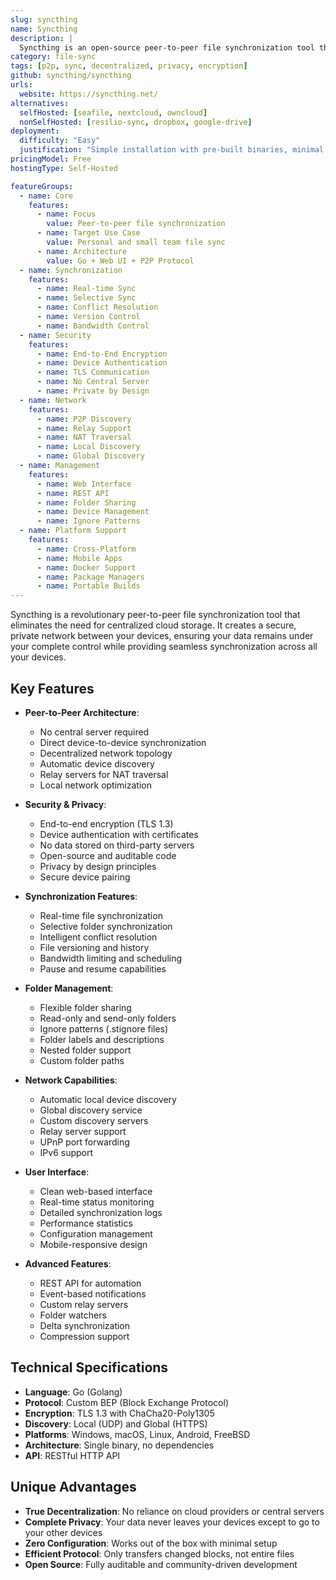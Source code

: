 ```yaml
---
slug: syncthing
name: Syncthing
description: |
  Syncthing is an open-source peer-to-peer file synchronization tool that keeps your files synchronized between multiple devices without requiring a central server. It provides secure, private, and decentralized file sync with end-to-end encryption.
category: file-sync
tags: [p2p, sync, decentralized, privacy, encryption]
github: syncthing/syncthing
urls:
  website: https://syncthing.net/
alternatives:
  selfHosted: [seafile, nextcloud, owncloud]
  nonSelfHosted: [resilio-sync, dropbox, google-drive]
deployment:
  difficulty: "Easy"
  justification: "Simple installation with pre-built binaries, minimal configuration required, and intuitive web interface."
pricingModel: Free
hostingType: Self-Hosted

featureGroups:
  - name: Core
    features:
      - name: Focus
        value: Peer-to-peer file synchronization
      - name: Target Use Case
        value: Personal and small team file sync
      - name: Architecture
        value: Go + Web UI + P2P Protocol
  - name: Synchronization
    features:
      - name: Real-time Sync
      - name: Selective Sync
      - name: Conflict Resolution
      - name: Version Control
      - name: Bandwidth Control
  - name: Security
    features:
      - name: End-to-End Encryption
      - name: Device Authentication
      - name: TLS Communication
      - name: No Central Server
      - name: Private by Design
  - name: Network
    features:
      - name: P2P Discovery
      - name: Relay Support
      - name: NAT Traversal
      - name: Local Discovery
      - name: Global Discovery
  - name: Management
    features:
      - name: Web Interface
      - name: REST API
      - name: Folder Sharing
      - name: Device Management
      - name: Ignore Patterns
  - name: Platform Support
    features:
      - name: Cross-Platform
      - name: Mobile Apps
      - name: Docker Support
      - name: Package Managers
      - name: Portable Builds
---
```


Syncthing is a revolutionary peer-to-peer file synchronization tool that eliminates the need for centralized cloud storage. It creates a secure, private network between your devices, ensuring your data remains under your complete control while providing seamless synchronization across all your devices.

## Key Features

- **Peer-to-Peer Architecture**:

  - No central server required
  - Direct device-to-device synchronization
  - Decentralized network topology
  - Automatic device discovery
  - Relay servers for NAT traversal
  - Local network optimization

- **Security & Privacy**:

  - End-to-end encryption (TLS 1.3)
  - Device authentication with certificates
  - No data stored on third-party servers
  - Open-source and auditable code
  - Privacy by design principles
  - Secure device pairing

- **Synchronization Features**:

  - Real-time file synchronization
  - Selective folder synchronization
  - Intelligent conflict resolution
  - File versioning and history
  - Bandwidth limiting and scheduling
  - Pause and resume capabilities

- **Folder Management**:

  - Flexible folder sharing
  - Read-only and send-only folders
  - Ignore patterns (.stignore files)
  - Folder labels and descriptions
  - Nested folder support
  - Custom folder paths

- **Network Capabilities**:

  - Automatic local device discovery
  - Global discovery service
  - Custom discovery servers
  - Relay server support
  - UPnP port forwarding
  - IPv6 support

- **User Interface**:

  - Clean web-based interface
  - Real-time status monitoring
  - Detailed synchronization logs
  - Performance statistics
  - Configuration management
  - Mobile-responsive design

- **Advanced Features**:
  - REST API for automation
  - Event-based notifications
  - Custom relay servers
  - Folder watchers
  - Delta synchronization
  - Compression support

## Technical Specifications

- **Language**: Go (Golang)
- **Protocol**: Custom BEP (Block Exchange Protocol)
- **Encryption**: TLS 1.3 with ChaCha20-Poly1305
- **Discovery**: Local (UDP) and Global (HTTPS)
- **Platforms**: Windows, macOS, Linux, Android, FreeBSD
- **Architecture**: Single binary, no dependencies
- **API**: RESTful HTTP API

## Unique Advantages

- **True Decentralization**: No reliance on cloud providers or central servers
- **Complete Privacy**: Your data never leaves your devices except to go to your other devices
- **Zero Configuration**: Works out of the box with minimal setup
- **Efficient Protocol**: Only transfers changed blocks, not entire files
- **Open Source**: Fully auditable and community-driven development

